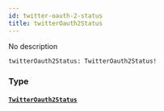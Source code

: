 ```yaml
---
id: twitter-oauth-2-status
title: twitterOauth2Status
---
```



No description

```graphql
twitterOauth2Status: TwitterOauth2Status!
```


### Type

#### [`TwitterOauth2Status`](../../references/objects/twitter-oauth-2-status) 






